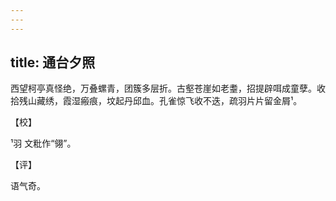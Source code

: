 ```yaml
---
---
---
```

title: 通台夕照
---







西望柯亭真怪绝，万叠螺青，团簇多层折。古壑苍崖如老耋，招提辟咡成童孽。收拾残山藏绣，霞湿瘢痕，坟起丹邱血。孔雀惊飞收不迭，疏羽片片留金屑¹。

【校】

¹羽 文粃作“翎”。

【评】

语气奇。